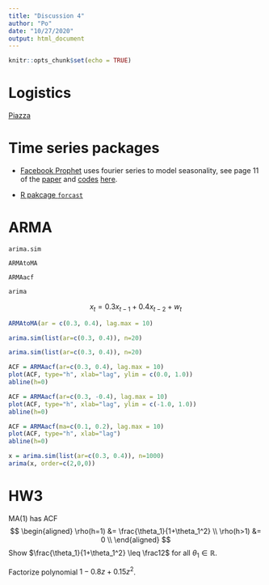 ```yaml
---
title: "Discussion 4"
author: "Po"
date: "10/27/2020"
output: html_document
---
```


```r
knitr::opts_chunk$set(echo = TRUE)
```

# Logistics

[Piazza](https://piazza.com/uc_davis/fall2020/sta137/home)

# Time series packages

- [Facebook Prophet](https://facebook.github.io/prophet/) uses fourier series to model seasonality, see page 11 of the [paper](https://peerj.com/preprints/3190/) and [codes](https://github.com/facebook/prophet/)  [here](https://github.com/facebook/prophet/blob/fb6552137cb54655123eb0872561fb6bacb9bf5c/R/R/prophet.R#L477).

- [R pakcage `forcast`](https://otexts.com/fpp2/complexseasonality.html)

# ARMA

`arima.sim`

`ARMAtoMA`

`ARMAacf`

`arima`


$$
x_t = 0.3 x_{t-1} + 0.4 x_{t-2} + w_t
$$
```r
ARMAtoMA(ar = c(0.3, 0.4), lag.max = 10)
```

```r
arima.sim(list(ar=c(0.3, 0.4)), n=20)
```

```r
arima.sim(list(ar=c(0.3, 0.4)), n=20)
```

```r
ACF = ARMAacf(ar=c(0.3, 0.4), lag.max = 10)
plot(ACF, type="h", xlab="lag", ylim = c(0.0, 1.0))
abline(h=0)
```
```r
ACF = ARMAacf(ar=c(0.3, -0.4), lag.max = 10)
plot(ACF, type="h", xlab="lag", ylim = c(-1.0, 1.0))
abline(h=0)
```

```r
ACF = ARMAacf(ma=c(0.1, 0.2), lag.max = 10)
plot(ACF, type="h", xlab="lag")
abline(h=0)
```

```r
x = arima.sim(list(ar=c(0.3, 0.4)), n=1000)
arima(x, order=c(2,0,0)) 
```


# HW3

MA(1) has ACF
$$
\begin{aligned}
\rho(h=1) &= \frac{\theta_1}{1+\theta_1^2} \\
\rho(h>1) &= 0 \\
\end{aligned}
$$
Show $\frac{\theta_1}{1+\theta_1^2} \leq \frac12$ for all $\theta_1 \in \mathbb{R}$.

Factorize polynomial $1-0.8z+0.15z^2$. 



